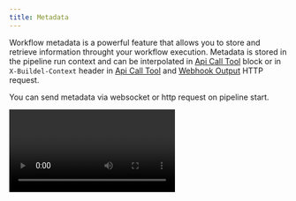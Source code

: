 ```yaml
---
title: Metadata
---
```



Workflow metadata is a powerful feature that allows you to store and retrieve information throught your workflow execution.
Metadata is stored in the pipeline run context and can be interpolated in [Api Call Tool](docs/blocks/api_call_tool.mdx#Parameters-interpolation) block
or in `X-Buildel-Context` header in [Api Call Tool](docs/blocks/api_call_tool.mdx) and [Webhook Output](docs/blocks/webhook_output.mdx) HTTP request.

You can send metadata via websocket or http request on pipeline start.

<Video type="video/webm" src="/mdx-assets/workflows/metadata/metadata_demo_07.webm"/>

---